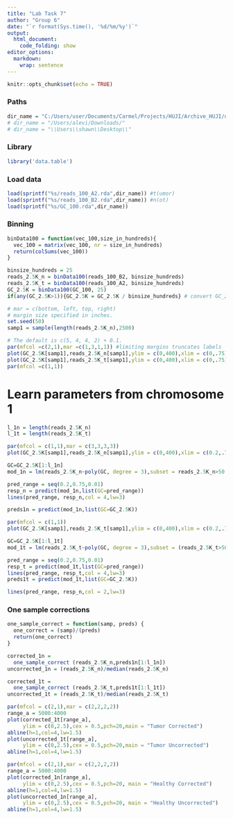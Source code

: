 ```yaml
---
title: "Lab Task 7"
author: "Group 6"
date: "`r format(Sys.time(), '%d/%m/%y')`"
output:
  html_document:
    code_folding: show
editor_options: 
  markdown: 
    wrap: sentence
---
```


```r
knitr::opts_chunk$set(echo = TRUE)
```

### Paths
```r
dir_name = "C:/Users/user/Documents/Carmel/Projects/HUJI/Archive_HUJI/data-analysis-genomics/data"
# dir_name = "/Users/alevi/Downloads/"
# dir_name = "\\Users\\shawn\\Desktop\\"
```

### Library
```r
library('data.table')
```

### Load data
```r
load(sprintf("%s/reads_100_A2.rda",dir_name)) #t(umor)
load(sprintf("%s/reads_100_B2.rda",dir_name)) #n(ot)
load(sprintf("%s/GC_100.rda",dir_name))
```

### Binning
```r
binData100 = function(vec_100,size_in_hundreds){
  vec_100 = matrix(vec_100, nr = size_in_hundreds)
  return(colSums(vec_100))
}

binsize_hundreds = 25
reads_2.5K_n = binData100(reads_100_B2, binsize_hundreds)
reads_2.5K_t = binData100(reads_100_A2, binsize_hundreds)
GC_2.5K = binData100(GC_100, 25)
if(any(GC_2.5K>1)){GC_2.5K = GC_2.5K / binsize_hundreds} # convert GC_2.5K into percentages

```



```r
# mar = c(bottom, left, top, right)
# margin size specified in inches.
set.seed(50)
samp1 = sample(length(reads_2.5K_n),2500)

# The default is c(5, 4, 4, 2) + 0.1.
par(mfcol =c(2,1),mar =c(1,3,1,1)) #limiting margins truncates labels
plot(GC_2.5K[samp1],reads_2.5K_n[samp1],ylim = c(0,400),xlim = c(0,.75), cex = 0.4, pch=20, ylab="Healthy Reads", xlab="GC (%)")
plot(GC_2.5K[samp1],reads_2.5K_t[samp1],ylim = c(0,400),xlim = c(0,.75),cex = 0.4, pch=20,  ylab="Tumor Reads")
par(mfcol =c(1,1))

```


# Learn parameters from chromosome 1

```r
l_1n = length(reads_2.5K_n)
l_1t = length(reads_2.5K_t)

par(mfcol = c(1,1),mar = c(3,3,3,3))
plot(GC_2.5K[samp1],reads_2.5K_n[samp1],ylim = c(0,400),xlim = c(0.2,.75), cex = 0.5, pch=20)

GC=GC_2.5K[1:l_1n]
mod_1n = lm(reads_2.5K_n~poly(GC, degree = 3),subset = reads_2.5K_n>50 & reads_2.5K_n<400 )

pred_range = seq(0.2,0.75,0.01)
resp_n = predict(mod_1n,list(GC=pred_range))
lines(pred_range, resp_n,col = 4,lw=3)

```





```r
preds1n = predict(mod_1n,list(GC=GC_2.5K))

```





```r
par(mfcol = c(1,1))
plot(GC_2.5K[samp1],reads_2.5K_t[samp1],ylim = c(0,400),xlim = c(0.2,.75), cex = 0.5, pch=20)

GC=GC_2.5K[1:l_1t]
mod_1t = lm(reads_2.5K_t~poly(GC, degree = 3),subset = (reads_2.5K_t>50)&(reads_2.5K_t<500))

pred_range = seq(0.2,0.75,0.01)
resp_t = predict(mod_1t,list(GC=pred_range))
lines(pred_range, resp_t,col = 4,lw=3)
preds1t = predict(mod_1t,list(GC=GC_2.5K))

lines(pred_range, resp_n,col = 2,lw=3)

```



### One sample corrections

```r
one_sample_correct = function(samp, preds) {
  one_correct = (samp)/(preds)
  return(one_correct)
}

```



```r
corrected_1n = 
  one_sample_correct (reads_2.5K_n,preds1n[1:l_1n])
uncorrected_1n = (reads_2.5K_n)/median(reads_2.5K_n) 

corrected_1t = 
  one_sample_correct (reads_2.5K_t,preds1t[1:l_1t])
uncorrected_1t = (reads_2.5K_t)/median(reads_2.5K_t) 
```





```r
par(mfcol = c(2,1),mar = c(2,2,2,2))
range_a = 5000:4000
plot(corrected_1t[range_a],
     ylim = c(0,2.5),cex = 0.5,pch=20,main = "Tumor Corrected")
abline(h=1,col=4,lw=1.5)
plot(uncorrected_1t[range_a],
     ylim = c(0,2.5),cex = 0.5,pch=20,main = "Tumor Uncorrected")
abline(h=1,col=4,lw=1.5)

```





```r
par(mfcol = c(2,1),mar = c(2,2,2,2))
range_a = 5000:4000
plot(corrected_1n[range_a],
     ylim = c(0,2.5),cex = 0.5,pch=20, main = "Healthy Corrected")
abline(h=1,col=4,lw=1.5)
plot(uncorrected_1n[range_a],
     ylim = c(0,2.5),cex = 0.5,pch=20, main = "Healthy Uncorrected")
abline(h=1,col=4,lw=1.5)

```



